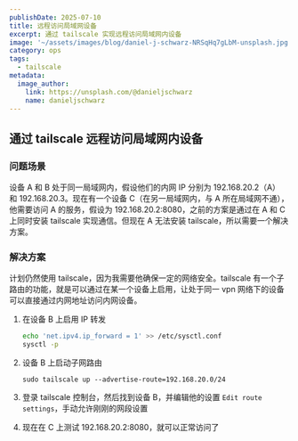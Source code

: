 ```yaml
---
publishDate: 2025-07-10
title: 远程访问局域网设备
excerpt: 通过 tailscale 实现远程访问局域网内设备
image: '~/assets/images/blog/daniel-j-schwarz-NRSqHq7gLbM-unsplash.jpg'
category: ops
tags: 
  - tailscale
metadata:
  image_author:
    link: https://unsplash.com/@danieljschwarz
    name: danieljschwarz
---
```


## 通过 tailscale 远程访问局域网内设备

### 问题场景

设备 A 和 B 处于同一局域网内，假设他们的内网 IP 分别为 192.168.20.2（A） 和 192.168.20.3。现在有一个设备 C（在另一局域网内，与 A 所在局域网不通），他需要访问 A 的服务，假设为 192.168.20.2:8080，之前的方案是通过在 A 和 C 上同时安装 tailscale 实现通信。但现在 A 无法安装 tailscale，所以需要一个解决方案。

### 解决方案

计划仍然使用 tailscale，因为我需要他确保一定的网络安全。tailscale 有一个子路由的功能，就是可以通过在某一个设备上启用，让处于同一 vpn 网络下的设备可以直接通过内网地址访问内网设备。

1. 在设备 B 上启用 IP 转发

   ```bash
   echo 'net.ipv4.ip_forward = 1' >> /etc/sysctl.conf
   sysctl -p
   ```

2. 设备 B 上启动子网路由

   `sudo tailscale up --advertise-route=192.168.20.0/24`
   
3. 登录 tailscale 控制台，然后找到设备 B，并编辑他的设置 `Edit route settings`，手动允许刚刚的网段设置
4. 现在在 C 上测试 192.168.20.2:8080，就可以正常访问了

